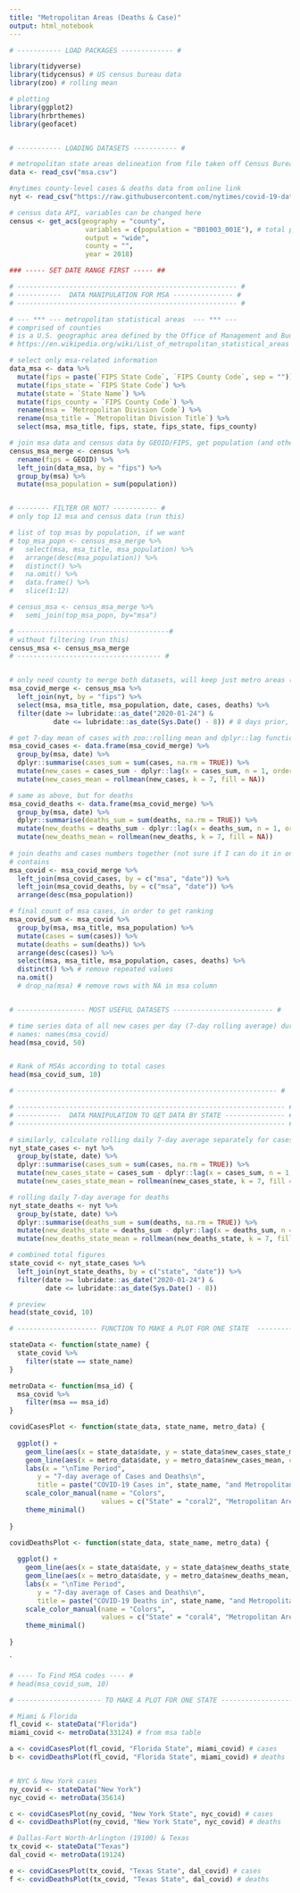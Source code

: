 ```yaml
---
title: "Metropolitan Areas (Deaths & Case)"
output: html_notebook
---
```



```r
# ----------- LOAD PACKAGES ------------- # 

library(tidyverse)
library(tidycensus) # US census bureau data
library(zoo) # rolling mean

# plotting 
library(ggplot2)
library(hrbrthemes) 
library(geofacet) 


# ----------- LOADING DATASETS ----------- # 

# metropolitan state areas delineation from file taken off Census Bureau
data <- read_csv("msa.csv")

#nytimes county-level cases & deaths data from online link 
nyt <- read_csv("https://raw.githubusercontent.com/nytimes/covid-19-data/master/us-counties.csv")

# census data API, variables can be changed here 
census <- get_acs(geography = "county",
                   variables = c(population = "B01003_001E"), # total population), # black veterans 
                   output = "wide",
                   county = "",
                   year = 2018) 


```


```r
### ----- SET DATE RANGE FIRST ----- ## 
```


```r

# ------------------------------------------------------- #
# -----------  DATA MANIPULATION FOR MSA --------------- # 
# ------------------------------------------------------- #

# --- *** --- metropolitan statistical areas  --- *** --- 
# comprised of counties 
# is a U.S. geographic area defined by the Office of Management and Budget (OMB) that consists of one or more counties (or equivalents) anchored by an urban center of at least 10,000 people plus adjacent counties that are socioeconomically tied to the urban center by commuting.
# https://en.wikipedia.org/wiki/List_of_metropolitan_statistical_areas

# select only msa-related information 
data_msa <- data %>% 
  mutate(fips = paste(`FIPS State Code`, `FIPS County Code`, sep = "")) %>%
  mutate(fips_state = `FIPS State Code`) %>%
  mutate(state = `State Name`) %>%
  mutate(fips_county = `FIPS County Code`) %>%
  rename(msa = `Metropolitan Division Code`) %>%
  rename(msa_title = `Metropolitan Division Title`) %>% 
  select(msa, msa_title, fips, state, fips_state, fips_county)

# join msa data and census data by GEOID/FIPS, get population (and other demographic) info.
census_msa_merge <- census %>% 
  rename(fips = GEOID) %>% 
  left_join(data_msa, by = "fips") %>% 
  group_by(msa) %>%
  mutate(msa_population = sum(population))


# -------- FILTER OR NOT? ----------- # 
# only top 12 msa and census data (run this)

# list of top msas by population, if we want
# top_msa_popn <- census_msa_merge %>%
#   select(msa, msa_title, msa_population) %>%
#   arrange(desc(msa_population)) %>%
#   distinct() %>%
#   na.omit() %>%
#   data.frame() %>%
#   slice(1:12)

# census_msa <- census_msa_merge %>%
#   semi_join(top_msa_popn, by="msa")

# --------------------------------------# 
# without filtering (run this)
census_msa <- census_msa_merge
# ------------------------------------ #


# only need county to merge both datasets, will keep just metro areas (csa)
msa_covid_merge <- census_msa %>% 
  left_join(nyt, by = "fips") %>% 
  select(msa, msa_title, msa_population, date, cases, deaths) %>% 
  filter(date >= lubridate::as_date("2020-01-24") & 
           date <= lubridate::as_date(Sys.Date() - 8)) # 8 days prior, so that the 7 day mean wouldn't get messed up

# get 7-day mean of cases with zoo::rolling mean and dplyr::lag function 
msa_covid_cases <- data.frame(msa_covid_merge) %>% 
  group_by(msa, date) %>% 
  dplyr::summarise(cases_sum = sum(cases, na.rm = TRUE)) %>% 
  mutate(new_cases = cases_sum - dplyr::lag(x = cases_sum, n = 1, order_by = date)) %>%
  mutate(new_cases_mean = rollmean(new_cases, k = 7, fill = NA))

# same as above, but for deaths
msa_covid_deaths <- data.frame(msa_covid_merge) %>% 
  group_by(msa, date) %>% 
  dplyr::summarise(deaths_sum = sum(deaths, na.rm = TRUE)) %>% 
  mutate(new_deaths = deaths_sum - dplyr::lag(x = deaths_sum, n = 1, order_by = date)) %>%
  mutate(new_deaths_mean = rollmean(new_deaths, k = 7, fill = NA))
  
# join deaths and cases numbers together (not sure if I can do it in one?)
# contains
msa_covid <- msa_covid_merge %>% 
  left_join(msa_covid_cases, by = c("msa", "date")) %>% 
  left_join(msa_covid_deaths, by = c("msa", "date")) %>% 
  arrange(desc(msa_population))

# final count of msa cases, in order to get ranking
msa_covid_sum <- msa_covid %>% 
  group_by(msa, msa_title, msa_population) %>%
  mutate(cases = sum(cases)) %>% 
  mutate(deaths = sum(deaths)) %>%
  arrange(desc(cases)) %>% 
  select(msa, msa_title, msa_population, cases, deaths) %>% 
  distinct() %>% # remove repeated values 
  na.omit()
  # drop_na(msa) # remove rows with NA in msa column


# ----------------- MOST USEFUL DATASETS ------------------------- # 

# time series data of all new cases per day (7-day rolling average) during time period specified
# names: names(msa_covid)
head(msa_covid, 50)


# Rank of MSAs according to total cases
head(msa_covid_sum, 10)

# ----------------------------------------------------------------- #
```



```r

# ------------------------------------------------------------------- #
# -----------  DATA MANIPULATION TO GET DATA BY STATE --------------- # 
# ------------------------------------------------------------------- #

# similarly, calculate rolling daily 7-day average separately for cases
nyt_state_cases <- nyt %>% 
  group_by(state, date) %>%
  dplyr::summarise(cases_sum = sum(cases, na.rm = TRUE)) %>% 
  mutate(new_cases_state = cases_sum - dplyr::lag(x = cases_sum, n = 1, order_by = date)) %>%
  mutate(new_cases_state_mean = rollmean(new_cases_state, k = 7, fill = NA))

# rolling daily 7-day average for deaths
nyt_state_deaths <- nyt %>% 
  group_by(state, date) %>%
  dplyr::summarise(deaths_sum = sum(deaths, na.rm = TRUE)) %>% 
  mutate(new_deaths_state = deaths_sum - dplyr::lag(x = deaths_sum, n = 1, order_by = date)) %>%
  mutate(new_deaths_state_mean = rollmean(new_deaths_state, k = 7, fill = NA))

# combined total figures
state_covid <- nyt_state_cases %>% 
  left_join(nyt_state_deaths, by = c("state", "date")) %>%
  filter(date >= lubridate::as_date("2020-01-24") & 
         date <= lubridate::as_date(Sys.Date() - 8))

# preview
head(state_covid, 10)

```



```r

# -------------------- FUNCTION TO MAKE A PLOT FOR ONE STATE  ------------------- # 

stateData <- function(state_name) {
  state_covid %>% 
    filter(state == state_name)
}

metroData <- function(msa_id) {
  msa_covid %>% 
    filter(msa == msa_id)
}

covidCasesPlot <- function(state_data, state_name, metro_data) {
  
  ggplot() + 
    geom_line(aes(x = state_data$date, y = state_data$new_cases_state_mean, color = "State"), size = 1.2) + 
    geom_line(aes(x = metro_data$date, y = metro_data$new_cases_mean, color = "Metropolitan Area"), size = 1.2) + 
    labs(x = "\nTime Period", 
       y = "7-day average of Cases and Deaths\n",
       title = paste("COVID-19 Cases in", state_name, "and Metropolitan Area\n")) + 
    scale_color_manual(name = "Colors", 
                       values = c("State" = "coral2", "Metropolitan Area" = "cadetblue")) +
    theme_minimal() 
    
}

covidDeathsPlot <- function(state_data, state_name, metro_data) {
  
  ggplot() + 
    geom_line(aes(x = state_data$date, y = state_data$new_deaths_state_mean, color = "State"), size = 1.2) + 
    geom_line(aes(x = metro_data$date, y = metro_data$new_deaths_mean, color = "Metropolitan Area"), size = 1.2) + 
    labs(x = "\nTime Period", 
       y = "7-day average of Cases and Deaths\n",
       title = paste("COVID-19 Deaths in", state_name, "and Metropolitan Area\n")) + 
    scale_color_manual(name = "Colors", 
                       values = c("State" = "coral4", "Metropolitan Area" = "darkcyan")) +
    theme_minimal() 
    
}

```

`
```r

# ---- To Find MSA codes ---- #
# head(msa_covid_sum, 10)

# --------------------- TO MAKE A PLOT FOR ONE STATE -------------------------- # 

# Miami & Florida 
fl_covid <- stateData("Florida")
miami_covid <- metroData(33124) # from msa table

a <- covidCasesPlot(fl_covid, "Florida State", miami_covid) # cases
b <- covidDeathsPlot(fl_covid, "Florida State", miami_covid) # deaths


# NYC & New York cases
ny_covid <- stateData("New York")
nyc_covid <- metroData(35614)

c <- covidCasesPlot(ny_covid, "New York State", nyc_covid) # cases
d <- covidDeathsPlot(ny_covid, "New York State", nyc_covid) # deaths

# Dallas-Fort Worth-Arlington (19100) & Texas
tx_covid <- stateData("Texas")
dal_covid <- metroData(19124)

e <- covidCasesPlot(tx_covid, "Texas State", dal_covid) # cases
f <- covidDeathsPlot(tx_covid, "Texas State", dal_covid) # deaths



```

